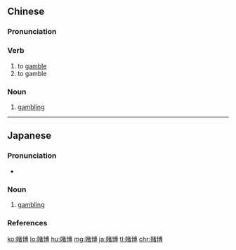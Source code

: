 {{also|赌博}}
==Chinese==
{{zh-forms|s=赌博}}

===Pronunciation===
{{zh-pron
|m=dǔbó
|c=dou2 bok3
|md=dū-báuk
|mn=tó͘-phok
|w=2tu poq
|cat=v,n
}}

===Verb===
{{zh-verb}}

# to [[gamble]] {{gloss|bet money}}
# to gamble {{gloss|take risks to achieve something}}

===Noun===
{{zh-noun}}

# [[gambling]]

{{zh-cat|Advanced}}

----

==Japanese==
{{ja-kanjitab|と|ばく|yomi=o}}

===Pronunciation===
* {{ja-pron|とばく|y=o|acc=0|acc_ref=NHK}}

===Noun===
{{ja-noun|とばく}}

# [[gambling]]

===References===
<references/>

[[ko:賭博]]
[[lo:賭博]]
[[hu:賭博]]
[[mg:賭博]]
[[ja:賭博]]
[[tl:賭博]]
[[chr:賭博]]